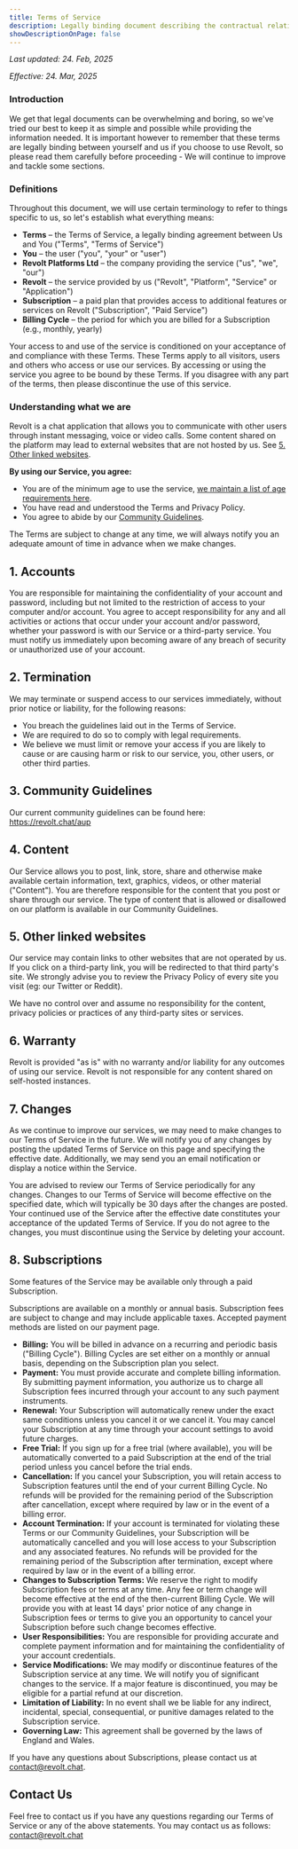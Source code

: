 ```yaml
---
title: Terms of Service
description: Legally binding document describing the contractual relationship between Revolt and its users.
showDescriptionOnPage: false
---
```


_Last updated: 24. Feb, 2025_

_Effective: 24. Mar, 2025_

### **Introduction**

We get that legal documents can be overwhelming and boring, so we've tried our best to keep it as simple and possible while providing the information needed. It is important however to remember that these terms are legally binding between yourself and us if you choose to use Revolt, so please read them carefully before proceeding - We will continue to improve and tackle some sections.

### Definitions

Throughout this document, we will use certain terminology to refer to things specific to us, so let's establish what everything means:

-   **Terms** – the Terms of Service, a legally binding agreement between Us and You ("Terms", "Terms of Service")
-   **You** – the user ("you", "your" or "user")
-   **Revolt Platforms Ltd** – the company providing the service ("us", "we", "our")
-   **Revolt** – the service provided by us ("Revolt", "Platform", "Service" or "Application")
-   **Subscription** – a paid plan that provides access to additional features or services on Revolt ("Subscription", "Paid Service")
-   **Billing Cycle** – the period for which you are billed for a Subscription (e.g., monthly, yearly)

Your access to and use of the service is conditioned on your acceptance of and compliance with these Terms. These Terms apply to all visitors, users and others who access or use our services. By accessing or using the service you agree to be bound by these Terms. If you disagree with any part of the terms, then please discontinue the use of this service.

### **Understanding what we are**

Revolt is a chat application that allows you to communicate with other users through instant messaging, voice or video calls. Some content shared on the platform may lead to external websites that are not hosted by us. See [5. Other linked websites](#5-other-linked-websites).

**By using our Service, you agree:**

-   You are of the minimum age to use the service, [we maintain a list of age requirements here](https://support.revolt.chat/kb/safety/minimum-age-guidelines).
-   You have read and understood the Terms and Privacy Policy.
-   You agree to abide by our [Community Guidelines](https://revolt.chat/aup).

The Terms are subject to change at any time, we will always notify you an adequate amount of time in advance when we make changes.

## 1. Accounts

You are responsible for maintaining the confidentiality of your account and password, including but not limited to the restriction of access to your computer and/or account. You agree to accept responsibility for any and all activities or actions that occur under your account and/or password, whether your password is with our Service or a third-party service. You must notify us immediately upon becoming aware of any breach of security or unauthorized use of your account.

## 2. Termination

We may terminate or suspend access to our services immediately, without prior notice or liability, for the following reasons:

-   You breach the guidelines laid out in the Terms of Service.
-   We are required to do so to comply with legal requirements.
-   We believe we must limit or remove your access if you are likely to cause or are causing harm or risk to our service, you, other users, or other third parties.

## 3. Community Guidelines

Our current community guidelines can be found here: https://revolt.chat/aup

## 4. Content

Our Service allows you to post, link, store, share and otherwise make available certain information, text, graphics, videos, or other material ("Content"). You are therefore responsible for the content that you post or share through our service. The type of content that is allowed or disallowed on our platform is available in our Community Guidelines.

## 5. Other linked websites

Our service may contain links to other websites that are not operated by us. If you click on a third-party link, you will be redirected to that third party's site. We strongly advise you to review the Privacy Policy of every site you visit (eg: our Twitter or Reddit).

We have no control over and assume no responsibility for the content, privacy policies or practices of any third-party sites or services.

## 6. Warranty

Revolt is provided "as is" with no warranty and/or liability for any outcomes of using our service. Revolt is not responsible for any content shared on self-hosted instances.

## 7. Changes

As we continue to improve our services, we may need to make changes to our Terms of Service in the future. We will notify you of any changes by posting the updated Terms of Service on this page and specifying the effective date. Additionally, we may send you an email notification or display a notice within the Service.

You are advised to review our Terms of Service periodically for any changes. Changes to our Terms of Service will become effective on the specified date, which will typically be 30 days after the changes are posted. Your continued use of the Service after the effective date constitutes your acceptance of the updated Terms of Service. If you do not agree to the changes, you must discontinue using the Service by deleting your account.

## 8. Subscriptions

Some features of the Service may be available only through a paid Subscription.

Subscriptions are available on a monthly or annual basis. Subscription fees are subject to change and may include applicable taxes. Accepted payment methods are listed on our payment page.

- **Billing:** You will be billed in advance on a recurring and periodic basis ("Billing Cycle"). Billing Cycles are set either on a monthly or annual basis, depending on the Subscription plan you select.
- **Payment:** You must provide accurate and complete billing information. By submitting payment information, you authorize us to charge all Subscription fees incurred through your account to any such payment instruments.
- **Renewal:** Your Subscription will automatically renew under the exact same conditions unless you cancel it or we cancel it. You may cancel your Subscription at any time through your account settings to avoid future charges.
- **Free Trial:** If you sign up for a free trial (where available), you will be automatically converted to a paid Subscription at the end of the trial period unless you cancel before the trial ends.
- **Cancellation:** If you cancel your Subscription, you will retain access to Subscription features until the end of your current Billing Cycle. No refunds will be provided for the remaining period of the Subscription after cancellation, except where required by law or in the event of a billing error.
- **Account Termination:** If your account is terminated for violating these Terms or our Community Guidelines, your Subscription will be automatically cancelled and you will lose access to your Subscription and any associated features. No refunds will be provided for the remaining period of the Subscription after termination, except where required by law or in the event of a billing error.
- **Changes to Subscription Terms:** We reserve the right to modify Subscription fees or terms at any time. Any fee or term change will become effective at the end of the then-current Billing Cycle. We will provide you with at least 14 days' prior notice of any change in Subscription fees or terms to give you an opportunity to cancel your Subscription before such change becomes effective.
- **User Responsibilities:** You are responsible for providing accurate and complete payment information and for maintaining the confidentiality of your account credentials.
- **Service Modifications:** We may modify or discontinue features of the Subscription service at any time. We will notify you of significant changes to the service. If a major feature is discontinued, you may be eligible for a partial refund at our discretion.
- **Limitation of Liability:** In no event shall we be liable for any indirect, incidental, special, consequential, or punitive damages related to the Subscription service.
- **Governing Law:** This agreement shall be governed by the laws of England and Wales.

If you have any questions about Subscriptions, please contact us at [contact@revolt.chat](mailto:contact@revolt.chat).

## Contact Us

Feel free to contact us if you have any questions regarding our Terms of Service or any of the above statements. You may contact us as follows: [contact@revolt.chat](mailto:contact@revolt.chat)

